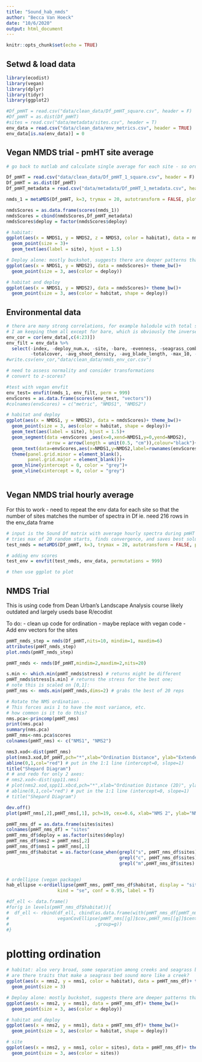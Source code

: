 ```yaml
---
title: "Sound_hab_nmds"
author: "Becca Van Hoeck"
date: "10/6/2020"
output: html_document
---
```


```r
knitr::opts_chunk$set(echo = TRUE)
```

## Setwd & load data

```r

library(ecodist)
library(vegan)
library(dplyr)
library(tidyr)
library(ggplot2)

#Df_pmHT = read.csv("data/clean_data/Df_pmHT_square.csv", header = F) 
#Df_pmHT = as.dist(Df_pmHT)
#sites = read.csv("data/metadata/sites.csv", header = T)
env_data = read.csv("data/clean_data/env_metrics.csv", header = TRUE)
env_data[is.na(env_data)] = 0

```

## Vegan NMDS trial - pmHT site average

```r
# go back to matlab and calculate single average for each site - so ord has 24 points, then pair that with the env data 

Df_pmHT = read.csv("data/clean_data/Df_pmHT_1_square.csv", header = F) 
Df_pmHT = as.dist(Df_pmHT)
Df_pmHT_metadata = read.csv("data/metadata/Df_pmHT_1_metadata.csv", header = T)

nmds_1 = metaMDS(Df_pmHT, k=3, trymax = 20, autotransform = FALSE, plot = FALSE)

nmdsScores = as.data.frame(scores(nmds_1))  
nmdsScores = cbind(nmdsScores,Df_pmHT_metadata)
nmdsScores$deploy = factor(nmdsScores$deploy)

# habitat: 
ggplot(aes(x = NMDS1, y = NMDS2, z = NMDS3, color = habitat), data = nmdsScores)+ theme_bw()+
  geom_point(size = 3)+
  geom_text(aes(label = site), hjust = 1.5)

# Deploy alone: mostly buckshot, suggests there are deeper patterns than seasonal 
ggplot(aes(x = NMDS1, y = NMDS2), data = nmdsScores)+ theme_bw()+
  geom_point(size = 3, aes(color = deploy))

# habitat and deploy
ggplot(aes(x = NMDS1, y = NMDS2), data = nmdsScores)+ theme_bw()+
  geom_point(size = 3, aes(color = habitat, shape = deploy))


```

## Environmental data

```r
# there are many strong correlations, for example halodule with total seagrass cover
# I am keeping them all except for bare, which is obviously the inverse of habitat cover
env_cor = cor(env_data[,c(4:23)])
env_filt = env_data %>%
  select(-index, -deploy_num.x, -site, -bare, -evenness, -seagrass_comb, -shannonD_comb, -evenness_comb,
         -totalcover, -avg_shoot_density, -avg_blade_length, -max_10, -max_25perc)
#write.csv(env_cor,"data/clean_data/nmds_env_cor.csv")

# need to assess normality and consider transformations
# convert to z-scores?

#test with vegan envfit
env_test= envfit(nmds_1, env_filt, perm = 999)
envScores = as.data.frame(scores(env_test, "vectors"))
#colnames(envScores) = c("metric", "NMDS1", "NMDS2")

# habitat and deploy
ggplot(aes(x = NMDS1, y = NMDS2), data = nmdsScores)+ theme_bw()+
  geom_point(size = 3, aes(color = habitat, shape = deploy))+
  geom_text(aes(label = site), hjust = 1.5)+
  geom_segment(data =envScores ,aes(x=0,xend=NMDS1,y=0,yend=NMDS2),
               arrow = arrow(length = unit(0.5, "cm")),colour="black")+ 
  geom_text(data=envScores,aes(x=NMDS1,y=NMDS2,label=rownames(envScores)),size=4)+
  theme(panel.grid.minor = element_blank(), 
        panel.grid.major = element_blank())+
  geom_hline(yintercept = 0, color = "grey")+
  geom_vline(xintercept = 0, color = "grey")



```



## Vegan NMDS trial hourly average
For this to work - need to repeat the env data for each site so that the number of sites matches the number of spectra in Df
ie. need 216 rows in the env_data frame

```r
# input is the Sound Df matrix with average hourly spectra during pmHT at each site
# tries max of 20 random starts, finds convergence, and saves best solution 
test_nmds = metaMDS(Df_pmHT, k=3, trymax = 20, autotransform = FALSE, plot = FALSE)

# adding env scores
test_env = envfit(test_nmds, env_data, permutations = 999)

# then use ggplot to plot
```

## NMDS Trial
This is using code from Dean Urban's Landscape Analysis course
likely outdated and largely useds base R/ecodist

To do: 
- clean up code for ordination - maybe replace with vegan code
- Add env vectors for the sites

```r
pmHT_nmds_step = nmds(Df_pmHT,nits=10, mindim=1, maxdim=6)
attributes(pmHT_nmds_step)
plot.nmds(pmHT_nmds_step)

pmHT_nmds <- nmds(Df_pmHT,mindim=2,maxdim=2,nits=20)

s.min <- which.min(pmHT_nmds$stress) # returns might be different
pmHT_nmds$stress[s.min] # returns the stress for the best one;
# note this is scaled on [0,1]:
pmHT_nms <- nmds.min(pmHT_nmds,dims=2) # grabs the best of 20 reps

# Rotate the NMS ordination ...
# This forces axis 1 to have the most variance, etc.
# how common is it to do this?
nms.pca<-princomp(pmHT_nms)
print(nms.pca)
summary(nms.pca)
pmHT_nms<-nms.pca$scores
colnames(pmHT_nms) <- c("NMS1", "NMS2")

nms3.xod<-dist(pmHT_nms)
plot(nms3.xod,Df_pmHT,pch="*",xlab="Ordination Distance", ylab="Extended B-C Distance")
abline(0,1,col="red") # put in the 1:1 line (intercept=0, slope=1)
title("Shepard Diagram")
# # and redo for only 2 axes:
# nms2.xod<-dist(spp11.nms)
# plot(nms2.xod,spp11.xbcd,pch="*",xlab="Ordination Distance (2D)", ylab="Extended B-C Distance")
# abline(0,1,col="red") # put in the 1:1 line (intercept=0, slope=1)
# title("Shepard Diagram")

dev.off()
plot(pmHT_nms[,2],pmHT_nms[,1], pch=19, cex=0.6, xlab="NMS 2", ylab="NMS 1")# main = "NMS Ordination and PAM Classification Groups")

pmHT_nms_df = as.data.frame(sites$sites)
colnames(pmHT_nms_df) = "sites"
pmHT_nms_df$deploy = as.factor(sites$deploy)
pmHT_nms_df$nms2 = pmHT_nms[,2]
pmHT_nms_df$nms1 = pmHT_nms[,1]
pmHT_nms_df$habitat = as.factor(case_when(grepl("s", pmHT_nms_df$sites) ~ "seagrass",
                                          grepl("c", pmHT_nms_df$sites) ~ "creek",
                                          grepl("m",pmHT_nms_df$sites) ~ "mudflat"))


# ordellipse (vegan package)
hab_ellipse <-ordiellipse(pmHT_nms, pmHT_nms_df$habitat, display = "sites", 
                   kind = "se", conf = 0.95, label = T)

#df_ell <- data.frame()
#for(g in levels(pmHT_nms_df$habitat)){
#  df_ell <- rbind(df_ell, cbind(as.data.frame(with(pmHT_nms_df[pmHT_nms_df$habitat==g,],
#                  veganCovEllipse(pmHT_nms[[g]]$cov,pmHT_nms[[g]]$center,pmHT_nms[[g]]$scale)))
#                                ,group=g))
#}
```

# plotting ordination

```r
# habitat: also very broad, some separation among creeks and seagrass beds
# are there traits that make a seagrass bed sound more like a creek? 
ggplot(aes(x = nms2, y = nms1, color = habitat), data = pmHT_nms_df)+ theme_bw()+
  geom_point(size = 3)

# Deploy alone: mostly buckshot, suggests there are deeper patterns than seasonal 
ggplot(aes(x = nms2, y = nms1), data = pmHT_nms_df)+ theme_bw()+
  geom_point(size = 3, aes(color = deploy))

# habitat and deploy
ggplot(aes(x = nms2, y = nms1), data = pmHT_nms_df)+ theme_bw()+
  geom_point(size = 3, aes(color = habitat, shape = deploy))

# site
ggplot(aes(x = nms2, y = nms1, color = sites), data = pmHT_nms_df)+ theme_bw()+
  geom_point(size = 3, aes(color = sites))

```

